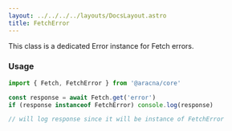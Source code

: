 ```yaml
---
layout: ../../../../layouts/DocsLayout.astro
title: FetchError
---
```


This class is a dedicated Error instance for Fetch errors.

### Usage

```ts
import { Fetch, FetchError } from '@aracna/core'

const response = await Fetch.get('error')
if (response instanceof FetchError) console.log(response)

// will log response since it will be instance of FetchError
```
